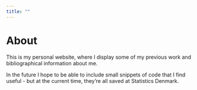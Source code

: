 ```yaml
---
title: ""
---
```

# About
This is my personal website, where I display some of my previous work and bibliographical information about me.

In the future I hope to be able to include small snippets of code that I find useful - but at the current time, they're all saved at Statistics Denmark.